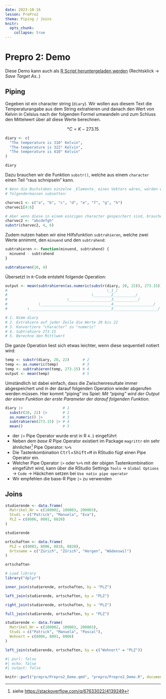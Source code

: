 ```yaml
---
date: 2023-10-16
lesson: PrePro2
thema: Piping / Joins
knitr:
  opts_chunk: 
    collapse: true
---
```


# Prepro 2: Demo

Diese Demo kann auch als [R Script heruntergeladen werden](Prepro2_Demo.R) (Rechtsklick → *Save Target As..*)

## Piping

Gegeben ist ein character string (`diary`). Wir wollen aus diesem Text die Temperaturangabe aus dem String extrahieren und danach den Wert von Kelvin in Celsius nach der folgenden Formel umwandeln und zum Schluss den Mittelwert über all diese Werte berechnen.

$$°C = K - 273.15$$

```r
diary <- c(
  "The temperature is 310° Kelvin",
  "The temperature is 322° Kelvin",
  "The temperature is 410° Kelvin"
)

diary
```

Dazu brauchen wir die Funktion `substr()`, welche aus einem `character` einen Teil "raus schnipseln" kann.

```r
# Wenn die Buchstaben einzelne _Elemente_ eines Vektors wären, würden wir diese
# folgendermassen subsetten:

charvec1 <- c("a", "b", "c", "d", "e", "f", "g", "h")
charvec1[4:6]

# Aber wenn diese in einem einzigen character gespeichert sind, brauchen wir substr:
charvec2 <- "abcdefgh"
substr(charvec2, 4, 6)
```

Zudem nutzen haben wir eine Hilfsfunktion `subtrahieren`, welche zwei Werte annimmt, den `minuend` und den `subtrahend`:

```r
subtrahieren <- function(minuend, subtrahend) {
  minuend - subtrahend
}

subtrahieren(10, 4)
```

Übersetzt in `R`-Code entsteht folgende Operation:

```r
output <- mean(subtrahieren(as.numeric(substr(diary, 20, 22)), 273.15))
#                                             \_1_/
#                                      \________2__________/
#                           \___________________3___________/
#              \________________________________4__________________/
#         \_____________________________________5____________________/

# 1. Nimm diary
# 2. Extrahiere auf jeder Zeile die Werte 20 bis 22
# 3. Konvertiere "character" zu "numeric"
# 4. Subtrahiere 273.15
# 5. Berechne den Mittlwert
```

Die ganze Operation liest sich etwas leichter, wenn diese sequentiell notiert wird:

```r
temp <- substr(diary, 20, 22)      # 2
temp <- as.numeric(temp)           # 3
temp <- subtrahieren(temp, 273.15) # 4
output <- mean(temp)               # 5
```

Umständlich ist dabei einfach, dass die Zwischenresultate immer abgespeichert und in der darauf folgenden Operation wieder abgerufen werden müssen. Hier kommt "piping" ins Spiel: *Mit "piping" wird der Output der einen Funktion der erste Parameter der darauf folgenden Funktion.*

```r
diary |>                  # 1
  substr(20, 22) |>       # 2
  as.numeric() |>         # 3
  subtrahieren(273.15) |> # 4
  mean()                  # 5
```

:::{.callout-important}
- der `|>` Pipe Operator wurde erst in R `4.1` eingeführt
- Neben dem *base R* Pipe Operator existiert im Package `magrittr` ein sehr ähnlicher[^pipe] Pipe Operator: `%>%`
- Die Tastenkombination <kbd>Ctrl</kbd>+<kbd>Shift</kbd>+<kbd>M</kbd> in RStudio fügt einen Pipe Operator ein. 
- Welcher Pipe Operator `|>` oder `%>%` mit der obigen Tastenkombination eingeführt wird, kann über die RStudio Settings `Tools` → `Global Options` → `Code` → Häckchen setzen bei `Use nativ pipe operator`
- Wir empfehlen die base-R Pipe `|>` zu verwenden
:::

[^pipe]: siehe <https://stackoverflow.com/q/67633022/4139249>

## Joins

```r
studierende <- data.frame(
  Matrikel_Nr = c(100002, 100003, 200003),
  Studi = c("Patrick", "Manuela", "Eva"),
  PLZ = c(8006, 8001, 8820)
)

studierende

ortschaften <- data.frame(
  PLZ = c(8003, 8006, 8810, 8820),
  Ortsname = c("Zürich", "Zürich", "Horgen", "Wädenswil")
)

ortschaften
```

```r
# Load library
library("dplyr")

inner_join(studierende, ortschaften, by = "PLZ")

left_join(studierende, ortschaften, by = "PLZ")

right_join(studierende, ortschaften, by = "PLZ")

full_join(studierende, ortschaften, by = "PLZ")
```

```r
studierende <- data.frame(
  Matrikel_Nr = c(100002, 100003, 200003),
  Studi = c("Patrick", "Manuela", "Pascal"),
  Wohnort = c(8006, 8001, 8006)
)

left_join(studierende, ortschaften, by = c("Wohnort" = "PLZ"))
```

```r
#| purl: false
#| echo: false
#| output: false

knitr::purl("prepro/Prepro2_Demo.qmd", "prepro/Prepro2_Demo.R", documentation = 0)
```
